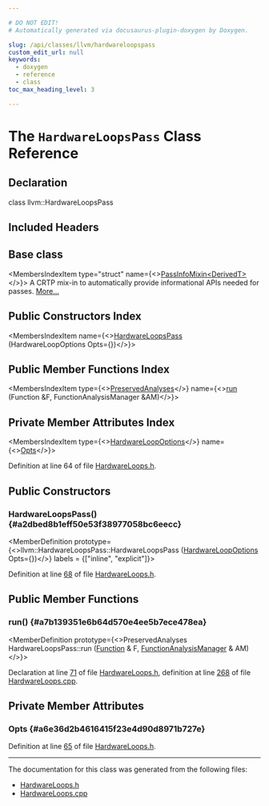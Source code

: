```yaml
---

# DO NOT EDIT!
# Automatically generated via docusaurus-plugin-doxygen by Doxygen.

slug: /api/classes/llvm/hardwareloopspass
custom_edit_url: null
keywords:
  - doxygen
  - reference
  - class
toc_max_heading_level: 3

---
```





# The `HardwareLoopsPass` Class Reference

<DoxygenPage pluginConfig={pluginConfig}>



## Declaration

<CodeBlock>class llvm::HardwareLoopsPass</CodeBlock>

## Included Headers

<IncludesList>
<IncludesListItem
  filePath="llvm/CodeGen/HardwareLoops.h"
  permalink="/docs/api/files/include/include/llvm/include/llvm/codegen/hardwareloops-h"
  isLocal="true" />
</IncludesList>

## Base class

<MembersIndex>

<MembersIndexItem
  type="struct"
  name={<><a href="/docs/api/structs/llvm/passinfomixin">PassInfoMixin&lt;DerivedT&gt;</a></>}>
A CRTP mix-in to automatically provide informational APIs needed for passes. <a href="/docs/api/structs/llvm/passinfomixin/#details">More...</a>
</MembersIndexItem>

</MembersIndex>

## Public Constructors Index

<MembersIndex>

<MembersIndexItem
  name={<><a href="#a2dbed8b1eff50e53f38977058bc6eecc">HardwareLoopsPass</a> (HardwareLoopOptions Opts=&#123;&#125;)</>}>
</MembersIndexItem>

</MembersIndex>

## Public Member Functions Index

<MembersIndex>

<MembersIndexItem
  type={<><a href="/docs/api/classes/llvm/preservedanalyses">PreservedAnalyses</a></>}
  name={<><a href="#a7b139351e6b64d570e4ee5b7ece478ea">run</a> (Function &amp;F, FunctionAnalysisManager &amp;AM)</>}>
</MembersIndexItem>

</MembersIndex>

## Private Member Attributes Index

<MembersIndex>

<MembersIndexItem
  type={<><a href="/docs/api/structs/llvm/hardwareloopoptions">HardwareLoopOptions</a></>}
  name={<><a href="#a6e36d2b4616415f23e4d90d8971b727e">Opts</a></>}>
</MembersIndexItem>

</MembersIndex>


Definition at line 64 of file <a href="/docs/api/files/include/include/llvm/include/llvm/codegen/hardwareloops-h">HardwareLoops.h</a>.

<SectionDefinition>

## Public Constructors

### HardwareLoopsPass() {#a2dbed8b1eff50e53f38977058bc6eecc}

<MemberDefinition
  prototype={<>llvm::HardwareLoopsPass::HardwareLoopsPass (<a href="/docs/api/structs/llvm/hardwareloopoptions">HardwareLoopOptions</a> Opts=&#123;&#125;)</>}
  labels = {["inline", "explicit"]}>

Definition at line <a href="/docs/api/files/include/include/llvm/include/llvm/codegen/hardwareloops-h/#l00068">68</a> of file <a href="/docs/api/files/include/include/llvm/include/llvm/codegen/hardwareloops-h">HardwareLoops.h</a>.
</MemberDefinition>

</SectionDefinition>

<SectionDefinition>

## Public Member Functions

### run() {#a7b139351e6b64d570e4ee5b7ece478ea}

<MemberDefinition
  prototype={<>PreservedAnalyses HardwareLoopsPass::run (<a href="/docs/api/classes/llvm/function">Function</a> &amp; F, <a href="/docs/api/namespaces/llvm/#adce09a5a0de0e3177eb00e932734af2f">FunctionAnalysisManager</a> &amp; AM)</>}>

Declaration at line <a href="/docs/api/files/include/include/llvm/include/llvm/codegen/hardwareloops-h/#l00071">71</a> of file <a href="/docs/api/files/include/include/llvm/include/llvm/codegen/hardwareloops-h">HardwareLoops.h</a>, definition at line <a href="/docs/api/files/lib/lib/codegen/hardwareloops-cpp/#l00268">268</a> of file <a href="/docs/api/files/lib/lib/codegen/hardwareloops-cpp">HardwareLoops.cpp</a>.
</MemberDefinition>

</SectionDefinition>

<SectionDefinition>

## Private Member Attributes

### Opts {#a6e36d2b4616415f23e4d90d8971b727e}

<MemberDefinition
  prototype="HardwareLoopOptions llvm::HardwareLoopsPass::Opts">

Definition at line <a href="/docs/api/files/include/include/llvm/include/llvm/codegen/hardwareloops-h/#l00065">65</a> of file <a href="/docs/api/files/include/include/llvm/include/llvm/codegen/hardwareloops-h">HardwareLoops.h</a>.
</MemberDefinition>

</SectionDefinition>

<hr/>

The documentation for this class was generated from the following files:

<ul>
<li><a href="/docs/api/files/include/include/llvm/include/llvm/codegen/hardwareloops-h">HardwareLoops.h</a></li>
<li><a href="/docs/api/files/lib/lib/codegen/hardwareloops-cpp">HardwareLoops.cpp</a></li>
</ul>

</DoxygenPage>
